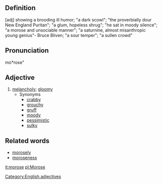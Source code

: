 {{rfc}}
==Definition==
[adj]  showing a brooding ill humor; "a dark scowl"; "the proverbially dour New England Puritan"; "a glum, hopeless shrug"; "he sat in moody silence"; "a morose and unsociable manner"; "a saturnine, almost misanthropic young genius"- Bruce Bliven; "a sour temper"; "a sullen crowd"  
  
==Pronunciation==
mo*rose"

==Adjective==
# [[melancholy]]; [[gloomy]]
#* Synonyms
#** [[crabby]]
#** [[grouchy]]
#** [[gruff]]
#** [[moody]]
#** [[pessimistic]]
#** [[sulky]]

==Related words==
* [[morosely]]
* [[moroseness]]

[[Category:English adjectives]]

[[it:morose]]
[[pl:Morose]]